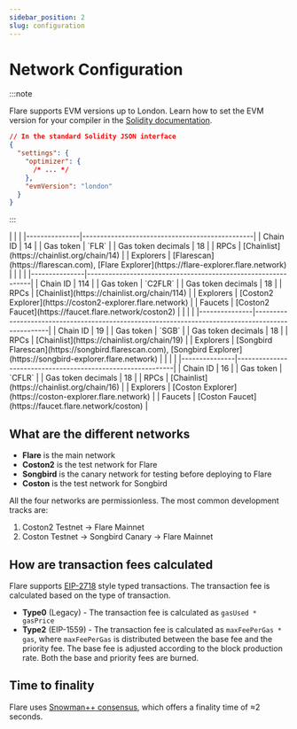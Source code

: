 ```yaml
---
sidebar_position: 2
slug: configuration
---
```



# Network Configuration

:::note

Flare supports EVM versions up to London. Learn how to set the EVM version for your compiler in the [Solidity documentation](https://docs.soliditylang.org/en/latest/using-the-compiler.html#setting-the-evm-version-to-target).

```json
// In the standard Solidity JSON interface
{
  "settings": {
    "optimizer": {
      /* ... */
    },
    "evmVersion": "london"
  }
}
```

:::

<Tabs block>
  <TabItem value="flare" label="Flare Mainnet" default>
    |               |                                                |
    |---------------|------------------------------------------------|
    | Chain ID      | 14                                             |
    | Gas token  | `FLR`                                          |
    | Gas token decimals  | 18                                          |
    | RPCs          | [Chainlist](https://chainlist.org/chain/14)    |
    | Explorers     | [Flarescan](https://flarescan.com), [Flare Explorer](https://flare-explorer.flare.network) |

  </TabItem>
  <TabItem value="coston2" label="Flare Testnet (Coston2)">
    |               |                                                              |
    |---------------|--------------------------------------------------------------|
    | Chain ID      | 114                                                          |
    | Gas token  | `C2FLR`                                                       |
    | Gas token decimals  | 18                                          |
    | RPCs          | [Chainlist](https://chainlist.org/chain/114)                 |
    | Explorers     | [Coston2 Explorer](https://coston2-explorer.flare.network) |
    | Faucets     | [Coston2 Faucet](https://faucet.flare.network/coston2) |

  </TabItem>
    <TabItem value="songbird" label="Songbird Canary">
    |               |                                                                 |
    |---------------|--------------------------------------------------------------------------------------------------|
    | Chain ID | 19 |
    | Gas token  | `SGB` |
    | Gas token decimals  | 18                                          |
    | RPCs | [Chainlist](https://chainlist.org/chain/19)     |
    | Explorers     | [Songbird Flarescan](https://songbird.flarescan.com), [Songbird Explorer](https://songbird-explorer.flare.network)  |

  </TabItem>
  <TabItem value="coston" label="Songbird Testnet (Coston)">
    |               |                                                            |
    |---------------|------------------------------------------------------------|
    | Chain ID      | 16                                                         |
    | Gas token  | `CFLR`                                                     |
    | Gas token decimals  | 18                                          |
    | RPCs          | [Chainlist](https://chainlist.org/chain/16)                |
    | Explorers     | [Coston Explorer](https://coston-explorer.flare.network) |
    | Faucets     | [Coston Faucet](https://faucet.flare.network/coston) |

  </TabItem>

</Tabs>

## What are the different networks

- **Flare** is the main network
- **Coston2** is the test network for Flare
- **Songbird** is the canary network for testing before deploying to Flare
- **Coston** is the test network for Songbird

All the four networks are permissionless. The most common development tracks are:

1. Coston2 Testnet → Flare Mainnet
2. Coston Testnet → Songbird Canary → Flare Mainnet

## How are transaction fees calculated

Flare supports [EIP-2718](https://eips.ethereum.org/EIPS/eip-2718) style typed transactions. The transaction fee is calculated based on the type of transaction.

- **Type0** (Legacy) - The transaction fee is calculated as `gasUsed * gasPrice`
- **Type2** (EIP-1559) - The transaction fee is calculated as `maxFeePerGas * gas`, where `maxFeePerGas` is distributed between the base fee and the priority fee. The base fee is adjusted according to the block production rate. Both the base and priority fees are burned.

## Time to finality

Flare uses [Snowman++ consensus](https://github.com/ava-labs/avalanchego/blob/v1.6.0-fuji/vms/proposervm/README.md), which offers a finality time of ≈2 seconds.
